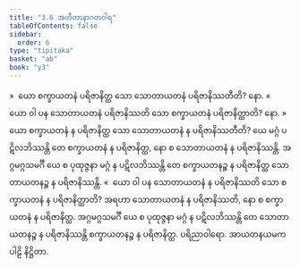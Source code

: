 ```yaml
---
title: "3.6 အတီတာနာဂတဝါရ"
tableOfContents: false
sidebar:
  order: 6
type: "tipitaka"
basket: "ab"
book: "y3"
---
```



<DynamicBreadcrumb />

<Division number="254" book="y3" e="ch" v="33" p="194">

<Paragraph number="1934" book="y3">
»  ယော စက္ခာယတနံ ပရိဇာနိတ္ထ သော သောတာယတနံ ပရိဇာနိဿတီတိ? နော.
</Paragraph>

<Paragraph number="1935" book="y3">
«  ယော ဝါ ပန သောတာယတနံ ပရိဇာနိဿတိ သော စက္ခာယတနံ ပရိဇာနိတ္ထာတိ? နော.
</Paragraph>

<Paragraph number="1936" book="y3">
»  ယော စက္ခာယတနံ န ပရိဇာနိတ္ထ သော သောတာယတနံ န ပရိဇာနိဿတီတိ?
</Paragraph>

<Paragraph number="1937" book="y3">
ယေ မဂ္ဂံ ပဋိလဘိဿန္တိ တေ စက္ခာယတနံ န ပရိဇာနိတ္ထ, နော စ သောတာယတနံ န ပရိဇာနိဿန္တိ. အဂ္ဂမဂ္ဂသမင်္ဂီ ယေ စ ပုထုဇ္ဇနာ မဂ္ဂံ န ပဋိလဘိဿန္တိ တေ စက္ခာယတနဉ္စ န ပရိဇာနိတ္ထ သောတာယတနဉ္စ န ပရိဇာနိဿန္တိ.
</Paragraph>

<Paragraph number="1938" book="y3">
«  ယော ဝါ ပန သောတာယတနံ န ပရိဇာနိဿတိ သော စက္ခာယတနံ န ပရိဇာနိတ္ထာတိ?
</Paragraph>

<Paragraph number="1939" book="y3">
အရဟာ သောတာယတနံ န ပရိဇာနိဿတိ, နော စ စက္ခာယတနံ န ပရိဇာနိတ္ထ. အဂ္ဂမဂ္ဂသမင်္ဂီ ယေ စ ပုထုဇ္ဇနာ မဂ္ဂံ န ပဋိလဘိဿန္တိ တေ သောတာယတနဉ္စ န ပရိဇာနိဿန္တိ စက္ခာယတနဉ္စ န ပရိဇာနိတ္ထ.

</Paragraph>
</Division>

<Paragraph number="1940" type="center" book="y3">
ပရိညာဝါရော.



</Paragraph>

<Paragraph number="1941" type="center" book="y3">
အာယတနယမကပါဠိ နိဋ္ဌိတာ.
</Paragraph>